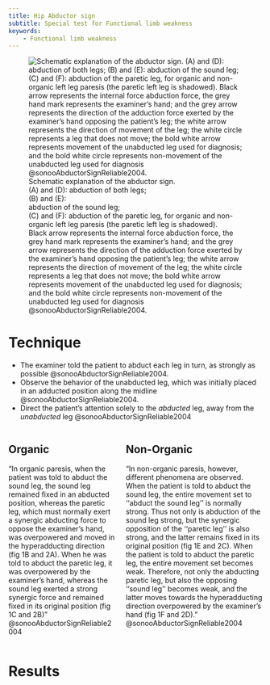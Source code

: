 ```yaml
---
title: Hip Abductor sign
subtitle: Special test for Functional limb weakness
keywords:
    - Functional limb weakness
---
```





![Schematic explanation of the abductor sign. </br> (A) and (D): abduction of both legs; </br> (B) and (E): </br> abduction of the sound leg; </br> (C) and (F): abduction of the paretic leg, for organic and non-organic left leg paresis (the paretic left leg is shadowed). </br> Black arrow represents the internal force abduction force, the grey hand mark represents the examiner’s hand; and the grey arrow represents the direction of the adduction force exerted by the examiner’s hand opposing the patient’s leg; the white arrow represents the direction of movement of the leg; the white circle represents a leg that does not move; the bold white arrow represents movement of the unabducted leg used for diagnosis; and the bold white circle represents non-movement of the unabducted leg used for diagnosis @sonooAbductorSignReliable2004.](/The Archive/Examination/Tests and Measures/Strength/Functional limb weakness tests/images/sonooAbductorSignReliable2004 fig1 hip abductor sign schematic.png)

# Technique

- The examiner told the patient to abduct each leg in turn, as strongly as possible @sonooAbductorSignReliable2004.
- Observe the behavior of the unabducted leg, which was initially placed in an adducted position along the midline @sonooAbductorSignReliable2004.
- Direct the patient’s attention solely to the *abducted* leg, away from the *unabducted* leg @sonooAbductorSignReliable2004

::: {.columns}
::: {.column}
## Organic

"In organic paresis, when the patient was told to abduct the sound leg, the sound leg remained fixed in an abducted position, whereas the paretic leg, which must normally exert a synergic abducting force to oppose the examiner’s hand, was overpowered and moved in the hyperadducting direction (fig 1B and 2A). When he was told to abduct the paretic leg, it was overpowered by the examiner’s hand, whereas the sound leg exerted a strong synergic force and remained fixed in its original position (fig 1C and 2B) " @sonooAbductorSignReliable2004


:::
::: {.column}
## Non-Organic

"In non-organic paresis, however, different phenomena are observed. When the patient is told to abduct the sound leg, the entire movement set to ‘‘abduct the sound leg’’ is normally strong.
Thus not only is abduction of the sound leg strong, but the synergic opposition of the ‘‘paretic leg’’ is also strong, and the latter remains fixed in its original position (fig 1E and 2C). When the patient is told to abduct the paretic leg, the entire movement set becomes weak. Therefore, not only the abducting paretic leg, but also the opposing ‘‘sound leg’’ becomes weak, and the latter moves towards the hyperadducting direction overpowered by the examiner’s hand (fig 1F and 2D)." @sonooAbductorSignReliable2004
:::
:::





# Results


